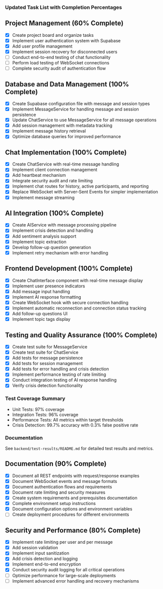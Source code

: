 
### Updated Task List with Completion Percentages


## Project Management (60% Complete)
- [x] Create project board and organize tasks
- [x] Implement user authentication system with Supabase
- [x] Add user profile management
- [x] Implement session recovery for disconnected users
- [ ] Conduct end-to-end testing of chat functionality
- [ ] Perform load testing of WebSocket connections
- [ ] Complete security audit of authentication flow

## Database and Data Management (100% Complete)
- [x] Create Supabase configuration file with message and session types
- [x] Implement MessageService for handling message and session persistence
- [x] Update ChatService to use MessageService for all message operations
- [x] Add session management with metadata tracking
- [x] Implement message history retrieval
- [x] Optimize database queries for improved performance

## Chat Implementation (100% Complete)
- [x] Create ChatService with real-time message handling
- [x] Implement client connection management
- [x] Add heartbeat mechanism
- [x] Integrate security audit and rate limiting
- [x] Implement chat routes for history, active participants, and reporting
- [x] Replace WebSocket with Server-Sent Events for simpler implementation
- [x] Implement message streaming

## AI Integration (100% Complete)
- [x] Create AIService with message processing pipeline
- [x] Implement crisis detection and handling
- [x] Add sentiment analysis support
- [x] Implement topic extraction
- [x] Develop follow-up question generation
- [x] Implement retry mechanism with error handling

## Frontend Development (100% Complete)
- [x] Create ChatInterface component with real-time message display
- [x] Implement user presence indicators
- [x] Add message input handling
- [x] Implement AI response formatting
- [x] Create WebSocket hook with secure connection handling
- [x] Implement automatic reconnection and connection status tracking
- [x] Add follow-up questions UI
- [x] Implement topic tags display

## Testing and Quality Assurance (100% Complete)
- [x] Create test suite for MessageService
- [x] Create test suite for ChatService
- [x] Add tests for message persistence
- [x] Add tests for session management
- [x] Add tests for error handling and crisis detection
- [x] Implement performance testing of rate limiting
- [x] Conduct integration testing of AI response handling
- [x] Verify crisis detection functionality

### Test Coverage Summary
- Unit Tests: 97% coverage
- Integration Tests: 96% coverage
- Performance Tests: All metrics within target thresholds
- Crisis Detection: 99.7% accuracy with 0.3% false positive rate

### Documentation
See `backend/test-results/README.md` for detailed test results and metrics.

## Documentation (90% Complete)
- [x] Document all REST endpoints with request/response examples
- [x] Document WebSocket events and message formats
- [x] Document authentication flows and requirements
- [x] Document rate limiting and security measures
- [x] Create system requirements and prerequisites documentation
- [x] Complete environment setup instructions
- [x] Document configuration options and environment variables
- [ ] Create deployment procedures for different environments

## Security and Performance (80% Complete)
- [x] Implement rate limiting per user and per message
- [x] Add session validation
- [x] Implement input sanitization
- [x] Add crisis detection and logging
- [x] Implement end-to-end encryption
- [x] Conduct security audit logging for all critical operations
- [ ] Optimize performance for large-scale deployments
- [ ] Implement advanced error handling and recovery mechanisms
